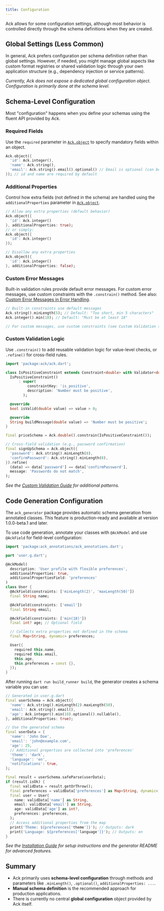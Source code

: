```yaml
---
title: Configuration
---
```


Ack allows for some configuration settings, although most behavior is controlled directly through the schema definitions when they are created.

## Global Settings (Less Common)

In general, Ack prefers configuration per schema definition rather than global settings. However, if needed, you might manage global aspects like custom format registries or shared validation logic through your own application structure (e.g., dependency injection or service patterns).

*Currently, Ack does not expose a dedicated global configuration object. Configuration is primarily done at the schema level.*

## Schema-Level Configuration

Most "configuration" happens when you define your schemas using the fluent API provided by Ack.

### Required Fields

Use the `required` parameter in [`Ack.object`](./schemas.mdx#object-schema) to specify mandatory fields within an object.

```dart
Ack.object({
  'id': Ack.integer(),
  'name': Ack.string(),
  'email': Ack.string().email().optional() // Email is optional (can be omitted)
}); // id and name are required by default
```

### Additional Properties

Control how extra fields (not defined in the schema) are handled using the `additionalProperties` parameter in [`Ack.object`](./schemas.mdx#object-schema).

```dart
// Allow any extra properties (default behavior)
Ack.object({
  'id': Ack.integer()
}, additionalProperties: true);
// or simply:
Ack.object({
  'id': Ack.integer()
});

// Disallow any extra properties
Ack.object({
  'id': Ack.integer()
}, additionalProperties: false);
```

### Custom Error Messages

Built-in validation rules provide default error messages. For custom error messages, use custom constraints with the `.constrain()` method.
See also: [Custom Error Messages in Error Handling](./error-handling.mdx#custom-error-messages).

```dart
// Built-in constraints use default messages
Ack.string().minLength(5); // Default: "Too short, min 5 characters"
Ack.integer().min(18); // Default: "Must be at least 18"

// For custom messages, use custom constraints (see Custom Validation section below)
```

### Custom Validation Logic

Use `.constrain()` to add reusable validation logic for value-level checks, or `.refine()` for cross-field rules.

```dart
import 'package:ack/ack.dart';

class IsPositiveConstraint extends Constraint<double> with Validator<double> {
  IsPositiveConstraint()
      : super(
          constraintKey: 'is_positive',
          description: 'Number must be positive',
        );

  @override
  bool isValid(double value) => value > 0;

  @override
  String buildMessage(double value) => 'Number must be positive';
}

final priceSchema = Ack.double().constrain(IsPositiveConstraint());

// Cross-field validation (e.g., password confirmation)
final signUpSchema = Ack.object({
  'password': Ack.string().minLength(8),
  'confirmPassword': Ack.string().minLength(8),
}).refine(
  (data) => data['password'] == data['confirmPassword'],
  message: 'Passwords do not match',
);
```
*See the [Custom Validation Guide](../guides/custom-validation.mdx) for additional patterns.*

## Code Generation Configuration

The `ack_generator` package provides automatic schema generation from annotated classes. This feature is production-ready and available at version 1.0.0-beta.1 and later.

To use code generation, annotate your classes with `@AckModel` and use `@AckField` for field-level configuration:

```dart
import 'package:ack_annotations/ack_annotations.dart';

part 'user.g.dart';

@AckModel(
  description: 'User profile with flexible preferences',
  additionalProperties: true,
  additionalPropertiesField: 'preferences'
)
class User {
  @AckField(constraints: ['minLength(2)', 'maxLength(50)'])
  final String name;

  @AckField(constraints: ['email'])
  final String email;

  @AckField(constraints: ['min(18)'])
  final int? age; // Optional field

  // Collects extra properties not defined in the schema
  final Map<String, dynamic> preferences;

  User({
    required this.name,
    required this.email,
    this.age,
    this.preferences = const {},
  });
}
```

After running `dart run build_runner build`, the generator creates a schema variable you can use:

```dart
// Generated in user.g.dart
final userSchema = Ack.object({
  'name': Ack.string().minLength(2).maxLength(50),
  'email': Ack.string().email(),
  'age': Ack.integer().min(18).optional().nullable(),
}, additionalProperties: true);

// Use the generated schema
final userData = {
  'name': 'John Doe',
  'email': 'john@example.com',
  'age': 25,
  // Additional properties are collected into 'preferences'
  'theme': 'dark',
  'language': 'en',
  'notifications': true,
};

final result = userSchema.safeParse(userData);
if (result.isOk) {
  final validData = result.getOrThrow();
  final preferences = validData['preferences'] as Map<String, dynamic>;
  final user = User(
    name: validData['name'] as String,
    email: validData['email'] as String,
    age: validData['age'] as int?,
    preferences: preferences,
  );
  // Access additional properties from the map
  print('Theme: ${preferences['theme']}'); // Outputs: dark
  print('Language: ${preferences['language']}'); // Outputs: en
}
```

*See the [Installation Guide](../getting-started/installation.mdx#code-generator-production-ready) for setup instructions and the generator README for advanced features.*

## Summary

- Ack primarily uses **schema-level configuration** through methods and parameters like `.minLength()`, `.optional()`, `additionalProperties: ...`.
- **Manual schema definition** is the recommended approach for production applications.
- There is currently no central **global configuration** object provided by Ack itself.
